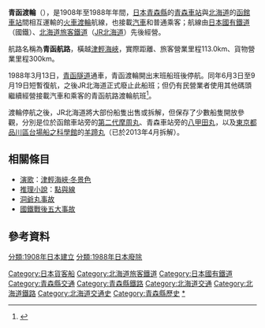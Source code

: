 {{request translation |ja | time = 2016-3-8}}
{{Infobox 鐵道路線
|日文原名=青函連絡船
|平假名=せいかんれんらくせん
|羅馬拼音=Seikan Renraku sen
|路線名=[[File:JR_logo_(hokkaido).svg|35px]] 青函渡輪（青函航路）
|通稱=
|圖片= JR hokkaidou youteimaru.jpg
|圖片大小=300px
|圖片說明= {{link-ja|羊蹄丸|羊蹄丸}}（第2代）
|國家={{JPN}}
|所在地=[[青森縣|青森縣]]-[[北海道|北海道]]
|種類=鐵道渡輪航路
|起點=[[青森站|青森站、青森棧橋]]
|終點=[[函館站|函館站、函館棧橋]]
|站數=2個
|路線記號=
|通車=1908年（明治41年）3月7日
|廢除=1988年（昭和63年）3月14日
|擁有者=
|營運者=[[File:National_Railway_Symbol_of_Japan.png|20px]] [[遞信省_(日本)|帝國鐵道廳]]→[[鐵道省_(日本)|鐵道院→鐵道省]]→[[運輸通信省_(日本)|運輸通信省]]→[[運輸省|運輸省]]→<br />[[File:Japanese_National_Railway_logo.svg|40px]] [[日本國有鐵道|日本國有鐵道]]（國鐵）→<br />[[File:JR_logo_(hokkaido).svg|25px]] [[北海道旅客鐵道|北海道旅客鐵道]]（JR北海道）
|車輛基地=
|使用車輛= 
|路線距離=航路營業距離 113.0公里
|路線圖=[[File:Seikan_ferry_route_map.svg|300px]]
|路線圖名=青函渡輪基準航路概略
}}
'''青函渡輪'''（{{jpn|j=青函連絡船|hg=せいかんれんらくせん|rm=Seikan renraku sen|f=y}}），是1908年至1988年年間，[[日本|日本]][[青森縣|青森縣]]的[[青森車站|青森車站]]與[[北海道|北海道]]的[[函館車站|函館車站]]間相互運輸的[[火車渡輪|火車渡輪]]航線，也接載[[汽車渡輪|汽車]]和普通乘客；航線由[[日本國有鐵道|日本國有鐵道]]（國鐵）、[[北海道旅客鐵道|北海道旅客鐵道]]（[[JR北海道|JR北海道]]）先後經營。

航路名稱為'''青函航路'''，橫越[[津輕海峽|津輕海峽]]，實際距離{{convert|61|nmi|km}}、旅客營業里程113.0km、貨物營業里程300km。

1988年3月13日，[[青函隧道|青函隧道]]通車，青函渡輪開出末班船班後停航。同年6月3日至9月19日短暫復航，之後JR北海道正式廢止此船班；但仍有民營業者使用其他碼頭繼續經營接載汽車和乘客的青函航路渡輪航班<ref>{{Cite web |url=https://www.tcn-aomori.com/activities-051.html |title=存档副本 |access-date=2020-01-06 |archive-date=2020-09-25 |archive-url=https://web.archive.org/web/20200925132037/https://www.tcn-aomori.com/activities-051.html |dead-url=no }}</ref>。

渡輪停航之後，JR北海道將大部份船隻出售或拆解，但保存了少數船隻開放參觀，分別是位於函館車站旁的[[第二代摩周丸|第二代摩周丸]]、青森車站旁的[[八甲田丸|八甲田丸]]，以及[[東京都|東京都]][[品川區|品川區]][[台場|台場]][[船之科學館|船之科學館]]的[[羊蹄丸|羊蹄丸]]（已於2013年4月拆解）。

==相關條目==
*[[演歌|演歌]]：[[津輕海峽·冬景色|津輕海峽·冬景色]]
*[[推理小說|推理小說]]：[[點與線|點與線]]
*[[洞爺丸事故|洞爺丸事故]]
*[[國鐵戰後五大事故|國鐵戰後五大事故]]

==參考資料==
{{reflist}}

[[Category:日本貨客船|Category:日本貨客船]]
[[Category:北海道旅客鐵道|Category:北海道旅客鐵道]]
[[Category:日本國有鐵道|Category:日本國有鐵道]]
[[Category:青森縣交通|Category:青森縣交通]]
[[Category:青森縣鐵路|Category:青森縣鐵路]]
[[Category:北海道交通|Category:北海道交通]]
[[Category:北海道鐵路|Category:北海道鐵路]]
[[Category:北海道交通史|Category:北海道交通史]]
[[Category:青森縣歷史|Category:青森縣歷史]]
[[Category:青函連絡船|*]]
[[分類:1908年日本建立|分類:1908年日本建立]]
[[分類:1988年日本廢除|分類:1988年日本廢除]]